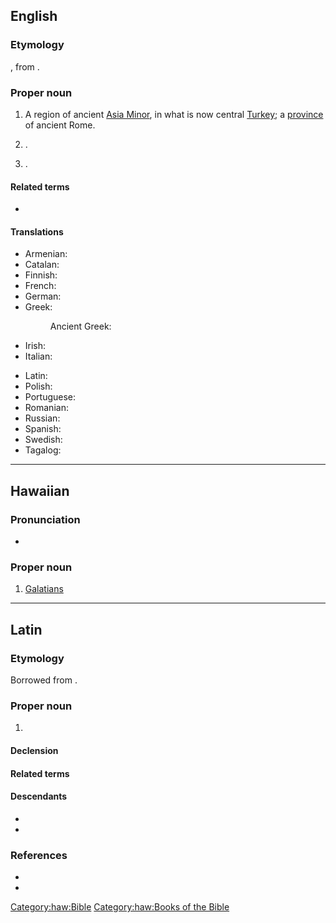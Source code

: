 ==English==
{{wikipedia|Galatia (disambiguation)}}

===Etymology===
{{lbor|en|la|Galatia}}, from {{der|en|grc|Γαλατία}}.

===Proper noun===
{{en-proper noun}}

# A region of ancient [[Asia Minor]], in what is now central [[Turkey]]; a [[province]] of ancient Rome.
# {{place|en|village|co/Saline County|s/Illinois}}.
# {{place|en|city|co/Barton County|s/Kansas}}.

====Related terms====
* {{l|en|Galatians}}

====Translations====
{{trans-top|region of Asia Minor}}
* Armenian: {{t|hy|Գաղատիա}}
* Catalan: {{t|ca|Galàcia|f}}
* Finnish: {{t+|fi|Galatia}}
* French: {{t+|fr|Galatie|f}}
* German: {{t+|de|Galatien|n}}
* Greek:
*: Ancient Greek: {{t|grc|Γαλατία|f}}
* Irish: {{t|ga|Galáit|f|alt=an Ghaláit}}
* Italian: {{t|it|Galazia|f}}
{{trans-mid}}
* Latin: {{t|la|Galatia|f}}
* Polish: {{t+|pl|Galacja|f}}
* Portuguese: {{t+|pt|Galácia|f}}
* Romanian: {{t+|ro|Galatia|f}}
* Russian: {{t+|ru|Галатия|f}}
* Spanish: {{t|es|Galacia|f}}
* Swedish: {{t+|sv|Galatien|n}}
* Tagalog: {{t|tl|Galasya}}
{{trans-bottom}}

----

==Hawaiian==

===Pronunciation===
* {{haw-IPA}}

===Proper noun===
{{haw-proper noun}}

# [[Galatians]] {{gloss|book of the Bible}}

[[Category:haw:Bible]]
[[Category:haw:Books of the Bible]]

----

==Latin==

===Etymology===
Borrowed from {{bor|la|grc|Γᾰλᾰτῐ́ᾱ}}.

===Proper noun===
{{la-proper noun|Galatīa<1.loc>}}

# {{l|en|Galatia}} {{gloss|region of [[Anatolia]], later a Roman province}}
#: {{holo|la|Anatolia}}
#: {{mero|la|Ancyra|Pessinus|Rosologiacum|Tavium}}

====Declension====
{{la-ndecl|Galatīa<1.loc>}}

====Related terms====
{{col3|la
|Galata
|galaticor
|Galaticus
}}

====Descendants====
* {{desc|en|Galatia}}
* {{desc|fr|Galatie}}

===References===
* {{R:L&S}}
* {{R:Gaffiot}}

{{c|la|Ancient Near East|Ancient Rome|History of Turkey}}